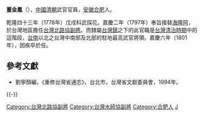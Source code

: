 '''董金鳳'''（{{bd|？||1801年|catIdx=D}}），[[中國|中國]][[清朝|清朝]]武官官員，[[安徽|安徽]][[合肥|合肥]]人。

乾隆四十三年（1778年）戊戌科武探花。嘉慶二年（1797年）奉旨接替[[海隆阿|海隆阿]]，於台灣地區擔任[[台灣北路協|台灣北路協]][[副將|副將]]。而隸屬[[台灣鎮|台灣鎮]]之下的此官職是[[台灣清治時期|台灣清治時期]]中的這階段，[[台南|台南]]以北之台灣中南部及北部的駐地最高武官將領。嘉慶六年（1801年），因疾卒於任。

==參考文獻==
*劉寧顏編，《重修台灣省通志》，台北市，台灣省文獻委員會，1994年。

{{-}}
{{start box}}
{{s-off}}
{{s-before|[[海隆阿|海隆阿]]}}
{{s-title|[[台灣北路協|台灣北路協]][[副將|副將]]|1797年上任}}
{{s-after|[[海隆阿|海隆阿]]}}
{{s-before|[[陳上高|陳上高]]}}
{{s-title|[[台灣水師協|台灣水師協]][[副將|副將]]|1797年上任}}
{{s-after|[[李共|李共]]}}
{{end box}}

{{乾隆四十三年戊戌科武殿試金榜}}
{{DEFAULTSORT:Dong董}}
[[Category:台灣北路協副將|Category:台灣北路協副將]]
[[Category:台灣水師協副將|Category:台灣水師協副將]]
[[Category:合肥人|Category:合肥人]]
[[Category:董姓|J]]